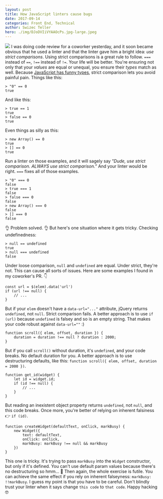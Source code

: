 ```yaml
---
layout: post
title: How JavaScript linters cause bugs
date: 2017-09-14
categories: Front End, Technical
author: Swizec Teller
hero: ./img/DJoDVIiVYAAOcPs.jpg-large.jpeg
---
```


![](./img/DJoDVIiVYAAOcPs.jpg-large.jpeg) I was doing code review for a coworker yesterday, and it soon became obvious that he used a linter and that the linter gave him a bright idea: _use strict comparisons_. Using strict comparisons is a great rule to follow. `===` instead of `==`, `!==` instead of `!=`. Your life will be better. You're ensuring not only that your _values_ are equal or unequal, you ensure their _types_ match as well. Because [JavaScript has funny types](https://www.destroyallsoftware.com/talks/wat), strict comparison lets you avoid painful pain. Things like this:

    > "0" == 0
    true

And like this:

    > true == 1
    true
    > false == 0
    true

Even things as silly as this:

    > new Array() == 0
    true
    > [] == 0
    true

Run a linter on those examples, and it will sagely say _"Dude, use strict comparison. ALWAYS use strict comparison.”_ And your linter would be right. `===` fixes all of those examples.

    > "0" === 0
    false
    > true === 1
    false
    > false === 0
    false
    > new Array() === 0
    false
    > [] === 0
    false

👌 Problem solved. 👌 But here's one situation where it gets tricky. Checking undefinedness:

    > null == undefined
    true
    > null === undefined
    false

Under loose comparison, `null` and `undefined` are equal. Under strict, they're not. This can cause all sorts of issues. Here are some examples I found in my coworker's PR. 👇

    const url = $(elem).data('url')
    if (url !== null) {
        // ...
    }

But if your `elem` doesn't have a `data-url="..."` attribute, jQuery returns `undefined`, not `null`. Strict comparison fails. A better approach is to use `if (url)` because `undefined` is falsey and so is an empty string. That makes your code robust against `data-url=""` :)

    function scroll({ elem, offset, duration }) {
        duration = duration !== null ? duration : 2000;
    }

But if you call `scroll()` without duration, it's `undefined`, and your code breaks. No default duration for you. A better approach is to use destructuring defaults, like this: `function scroll({ elem, offset, duration = 2000 })`.

    function get_id(widget) {
        let id = widget.id;
        if (id !== null) {
            // ...
        }
    }

But reading an inexistent object property returns `undefined`, not `null`, and this code breaks. Once more, you're better of relying on inherent falsiness 👉 `if (id)`.

    function createWidget(defaultText, onClick, markBusy) {
        new Widget({
            text: defaultText,
            onClick: onClick,
            markBusy: markBusy !== null && markBusy
        })
    }

This one is tricky. It's trying to pass `markBusy` into the `Widget` constructor, but only if it's defined. You can't use default param values because there's no destructuring so hmm… 🤔 Then again, the whole exercise is futile. You can achieve the same effect if you rely on inherent falseyness: `markBusy: !!markBusy`. I guess my point is that you have to be careful. Don't blindly trust your linter when it says change `this code` to `that code`. Happy hacking 🤓
